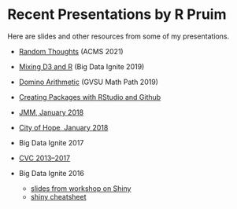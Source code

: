 # Recent Presentations by R Pruim

Here are slides and other resources from some of my presentations.

  * [Random Thoughts](https://rpruim.github.io/talks/random-thoughts/2021-01-07-ACMS/Random-Thoughts-ACMS.html#1) (ACMS 2021)
  
  * [Mixing D3 and R](D3/BDI2019/BDI2019-slides.html) (Big Data Ignite 2019)

  * [Domino Arithmetic](domino-arithmetic/domino-arithmetic-slides.html) (GVSU Math Path 2019)
  
  * [Creating Packages with RStudio and Github](R-Packages/R-packages-slides.html)
  
  * [JMM, January 2018](jmm-2018)
  
  * [City of Hope, January 2018](city-of-hope-2018)
 
  * Big Data Ignite 2017
  
  * [CVC 2013--2017](http://cvc.mosaic-web.org/)
  
  * Big Data Ignite 2016
 
    * [slides from workshop on Shiny](bigdataignite2016/shiny/04-Shiny.pdf)
    * [shiny cheatsheet](https://www.rstudio.com/wp-content/uploads/2015/02/shiny-cheatsheet.pdf)
    
  